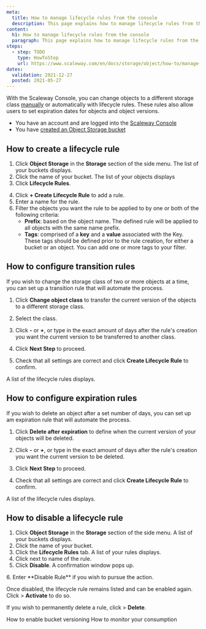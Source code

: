 ```yaml
---
meta:
  title: How to manage lifecycle rules from the console
  description: This page explains how to manage lifecycle rules from the console
content:
  h1: How to manage lifecycle rules from the console
  paragraph: This page explains how to manage lifecycle rules from the console
steps:
  - step: TODO
    type: HowToStep
    url: https://www.scaleway.com/en/docs/storage/object/how-to/manage-lifecycle-rules
dates:
  validation: 2021-12-27
  posted: 2021-05-27
---
```


With the Scaleway Console, you can change objects to a different storage class [manually](/storage/object/how-to/edit-storage-class/) or automatically with lifecycle rules. These rules also allow users to set expiration dates for objects and object versions.

<Message type="requirement">

  - You have an account and are logged into the [Scaleway Console](https://console.scaleway.com)  
  - You have [created an Object Storage bucket](/storage/object/how-to/create-a-bucket/)

</Message>

## How to create a lifecycle rule
1. Click **Object Storage** in the **Storage** section of the side menu. The list of your buckets displays.
2. Click the name of your bucket. The list of your objects displays
3. Click **Lifecycle Rules**. 
  <Lightbox src="scaleway-create-lifecycle-rule.png" alt="" />

4. Click **+ Create Lifecycle Rule** to add a rule.
5. Enter a name for the rule.
6. Filter the objects you want the rule to be applied to by one or both of the following criteria:
    - **Prefix**: based on the object name. The defined rule will be applied to all objects with the same name prefix.
    - **Tags**: comprised of a **key** and a **value** associated with the Key. These tags should be defined prior to the rule creation, for either a bucket or an object. You can add one or more tags to your filter. 

  <Lightbox src="scaleway-transition-rules.png" alt="" />

## How to configure transition rules

If you wish to change the storage class of two or more objects at a time, you can set up a transition rule that will automate the process.

1. Click <Icon name="toggle" /> **Change object class** to transfer the current version of the objects to a different storage class. 

2. Select the class. 

3. Click **-** or **+**, or type in the exact amount of days after the rule's creation you want the current version to be transferred to another class. 

4. Click **Next Step** to proceed.

5. Check that all settings are correct and click **Create Lifecycle Rule** to confirm.

A list of the lifecycle rules displays. 


## How to configure expiration rules

If you wish to delete an object after a set number of days, you can set up am expiration rule that will automate the process. 

1. Click <Icon name="toggle" /> **Delete after expiration** to define when the current version of your objects will be deleted. 

2. Click **-** or **+**, or type in the exact amount of days after the rule's creation you want the current version to be deleted.

3. Click **Next Step** to proceed.

4. Check that all settings are correct and click **Create Lifecycle Rule** to confirm.

A list of the lifecycle rules displays. 


## How to disable a lifecycle rule

1. Click **Object Storage** in the **Storage** section of the side menu. A list of your buckets displays.
2. Click the name of your bucket.
3. Click the **Lifecycle Rules** tab. A list of your rules displays.
4. Click <Icon name="more" /> next to name of the rule. 
5. Click **Disable**.
  A confirmation window pops up. 
  <Lightbox src="scaleway-disable-rule.png" alt="" />
6. Enter **Disable Rule** if you wish to pursue the action.

Once disabled, the lifecycle rule remains listed and can be enabled again. Click <Icon name="more" /> > **Activate** to do so. 

If you wish to permanently delete a rule, click  <Icon name="more" /> > **Delete**. 

<Navigation title="See Also">
  <PreviousButton to="/storage/object/how-to/enable-bucket-versioning/">How to enable bucket versioning</PreviousButton>
  <NextButton to="/storage/object/how-to/monitor-consumption/">How to monitor your consumption</NextButton>
</Navigation>
